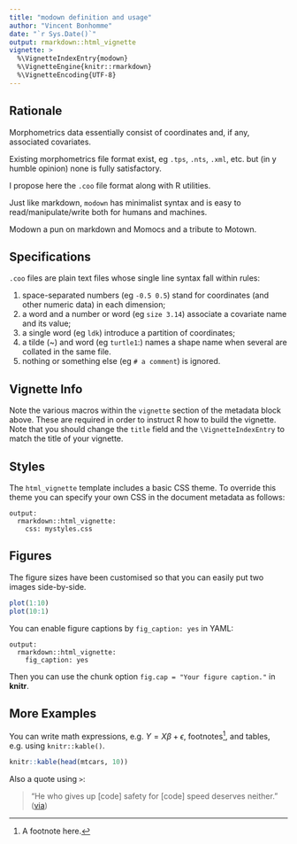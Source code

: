 ```yaml
---
title: "modown definition and usage"
author: "Vincent Bonhomme"
date: "`r Sys.Date()`"
output: rmarkdown::html_vignette
vignette: >
  %\VignetteIndexEntry{modown}
  %\VignetteEngine{knitr::rmarkdown}
  %\VignetteEncoding{UTF-8}
---
```

## Rationale
Morphometrics data essentially consist of coordinates and, if any, associated covariates.

Existing morphometrics file format exist, eg `.tps`, `.nts`, `.xml`, etc. but (in y humble opinion) none is fully satisfactory.

I propose here the `.coo` file format along with R utilities.

Just like markdown, `modown` has minimalist syntax and is easy to read/manipulate/write both for humans and machines.

Modown a pun on markdown and Momocs and a tribute to Motown.

## Specifications
`.coo` files are plain text files whose single line syntax fall within rules:

1. space-separated numbers (eg `-0.5 0.5`) stand for coordinates  (and other numeric data) in each dimension;
2. a word and a number or word (eg `size 3.14`) associate a covariate name and its value;
3. a single word (eg `ldk`) introduce a partition of coordinates;
4. a tilde (~) and word (eg `turtle1`:) names a shape name when several are collated in the same file.
5. nothing or something else (eg `# a comment`) is ignored.

## Vignette Info

Note the various macros within the `vignette` section of the metadata block above. These are required in order to instruct R how to build the vignette. Note that you should change the `title` field and the `\VignetteIndexEntry` to match the title of your vignette.

## Styles

The `html_vignette` template includes a basic CSS theme. To override this theme you can specify your own CSS in the document metadata as follows:

    output: 
      rmarkdown::html_vignette:
        css: mystyles.css

## Figures

The figure sizes have been customised so that you can easily put two images side-by-side. 

```r
plot(1:10)
plot(10:1)
```

You can enable figure captions by `fig_caption: yes` in YAML:

    output:
      rmarkdown::html_vignette:
        fig_caption: yes

Then you can use the chunk option `fig.cap = "Your figure caption."` in **knitr**.

## More Examples

You can write math expressions, e.g. $Y = X\beta + \epsilon$, footnotes^[A footnote here.], and tables, e.g. using `knitr::kable()`.

```r
knitr::kable(head(mtcars, 10))
```

Also a quote using `>`:

> "He who gives up [code] safety for [code] speed deserves neither."
([via](https://twitter.com/hadleywickham/status/504368538874703872))
